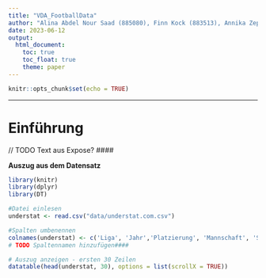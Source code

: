 ```yaml
---
title: "VDA_FootballData"
author: "Alina Abdel Nour Saad (885080), Finn Kock (883513), Annika Zepp (884717)"
date: 2023-06-12
output: 
  html_document:
    toc: true
    toc_float: true
    theme: paper
---
```


```r
knitr::opts_chunk$set(echo = TRUE)
```

---
# Einführung

// TODO Text aus Expose? ####

**Auszug aus dem Datensatz**

```r
library(knitr)
library(dplyr)
library(DT)

#Datei einlesen
understat <- read.csv("data/understat.com.csv")

#Spalten umbenennen
colnames(understat) <- c('Liga', 'Jahr','Platzierung', 'Mannschaft', 'Spiele', 'Siege', 'Unentschieden', 'Niederlagen', 'Tore', 'Verschossen', 'Punkte','expected Goals', 'expected Goals difference', 'Expected goals without penalties and own goals','Expected goals against', 'Difference between expected goals against and missed', 'Expected goals against without penalties and own goals','The difference between "for" and "against" expected goals without penalties and own goals', 'Passes allowed per defensive action in the opposition half','Opponent passes allowed per defensive action in the opposition half','Passes completed within an estimated 20 yards of goal (crosses excluded)', 'Opponent passes completed within an estimated 20 yards of goal (crosses excluded)', 'Expected points','Difference between actual and expected points')
# TODO Spaltennamen hinzufügen####

# Auszug anzeigen - ersten 30 Zeilen
datatable(head(understat, 30), options = list(scrollX = TRUE))
```

